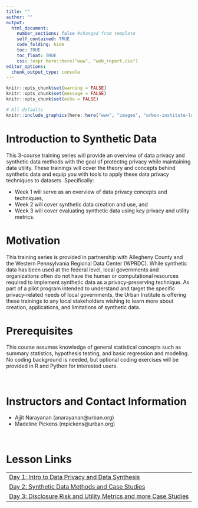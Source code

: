```yaml
---
title: ""
author: ""
output:
  html_document:
    number_sections: false #changed from template
    self_contained: TRUE
    code_folding: hide
    toc: TRUE
    toc_float: TRUE
    css: !expr here::here("www", "web_report.css")
editor_options:
  chunk_output_type: console
---
```


```r
knitr::opts_chunk$set(warning = FALSE)
knitr::opts_chunk$set(message = FALSE)
knitr::opts_chunk$set(echo = FALSE)
```

```{=html}
<style>
@import url('https://fonts.googleapis.com/css?family=Lato&display=swap');
</style>
```
<link rel="stylesheet" href="//fonts.googleapis.com/css?family=Lato" />

```r

# All defaults
knitr::include_graphics(here::here("www", "images", "urban-institute-logo.png"))

```



# Introduction to Synthetic Data

This 3-course training series will provide an overview of data privacy and synthetic data methods with the goal of protectng privacy while maintaining data utility. These trainings will cover the theory and concepts behind synthetic data and equip you with tools to apply these data privacy techniques to datasets. Specifically:

- Week 1 will serve as an overview of data privacy concepts and techniques, 
- Week 2 will cover synthetic data creation and use, and
- Week 3 will cover evaluating synthetic data using key privacy and utility metrics.

# Motivation

This training series is provided in partnership with Allegheny County and the Western Pennsylvania Regional Data Center (WPRDC). While synthetic data has been used at the federal level, local governments and organizations often do not have the human or computational resources required to implement synthetic data as a privacy-preserving technique. As part of a pilot program intended to understand and target the specific privacy-related needs of local governments, the Urban Institute is offering these trainings to any local stakeholders wishing to learn more about creation, applications, and limitations of synthetic data.

# Prerequisites

This course assumes knowledge of general statistical concepts such as summary statistics, hypothesis testing, and basic regression and modeling. No coding background is needed, but optional coding exercises will be provided in R and Python for interested users.

<br> 

# Instructors and Contact Information

* Ajjit Narayanan (anarayanan@urban.org)
* Madeline Pickens (mpickens@urban.org)

<br>

# Lesson Links

|                                                                            |
|:---------------------------------------------------------------------------|
| [Day 1: Intro to Data Privacy and Data Synthesis](https://UrbanInstitute.github.io/allegheny-county-synthetic-data-trainings/lessons/01_introduction_to_data_privacy)                            |
| [Day 2: Synthetic Data Methods and Case Studies](https://UrbanInstitute.github.io/allegheny-county-synthetic-data-trainings/lessons/02_synthetic_data_methods)                                    |
| [Day 3: Disclosure Risk and Utility Metrics and more Case Studies](https://UrbanInstitute.github.io/allegheny-county-synthetic-data-trainings/lessons/03_disclosure_risk_utility_metrics)                  |
